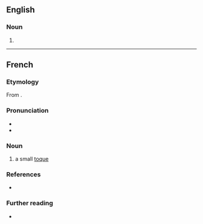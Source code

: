 ==English==

===Noun===
{{en-noun}}

# {{alternative form of|en|toque||type of hat}}

----

==French==

===Etymology===
From {{af|fr|toque|-et}}.

===Pronunciation===
* {{fr-IPA}}
* {{audio|fr|LL-Q150 (fra)-WikiLucas00-toquet.wav|Audio}}

===Noun===
{{fr-noun|m}}

# a small [[toque]]

===References===
* {{R:NPLarousse}}

===Further reading===
* {{R:TLFi}}